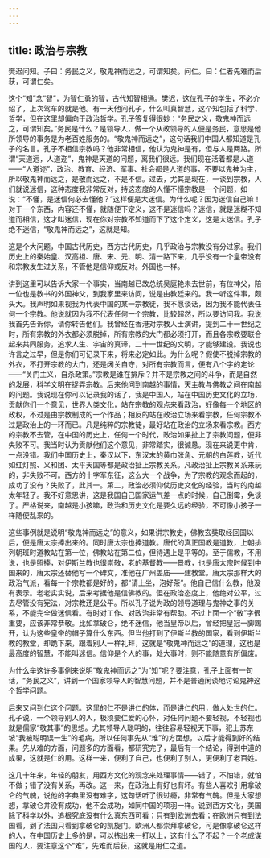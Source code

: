 ```yaml
---
---
---
```

title: 政治与宗教
---




樊迟问知。子曰：务民之义，敬鬼神而远之，可谓知矣。问仁。曰：仁者先难而后获，可谓仁矣。

这个“知”念“智”，为智仁勇的智，古代知智相通。樊迟，这位孔子的学生，不必介绍了，上次驾车的就是他。有一天他问孔子，什么叫真智慧，这个知包括了科学、哲学，但在这里却偏向于政治哲学。孔子答复得很妙：“务民之义，敬鬼神而远之，可谓知矣。”务民是什么？是领导人，做一个从政领导的人便是务民，意思是他所领导的事务是为老百姓服务的。“敬鬼神而远之”，这句话我们中国人都知道是孔子的名言。孔子不相信宗教吗？他非常相信，他认为鬼神是有，但与人是两路。所谓“天道远，人道迩”，鬼神是天道的问题，离我们很远。我们现在活着都是人道——“人道迩”，政治、教育、经济、军事、社会都是人道的事，不要以鬼神为主，所以敬鬼神而远之，是敬而远之，不是不信。过去，尤其是现在，一谈到宗教，人们就说迷信，这种态度我非常反对，持这态度的人懂不懂宗教是一个问题，如说：“不懂，是迷信何必去懂他？”这样便是大迷信。为什么呢？因为迷信自己嘛！对于一个东西，内容还不懂，就随便下定义，这不是迷信吗？迷信，就是迷糊不知道而相信，这才叫迷信，现在你对宗教不知道而下了这个定义，这是大迷信。孔子绝不迷信，“敬鬼神而远之”，这就是知。

这是个大问题，中国古代历史，西方古代历史，几乎政治与宗教没有分过家。我们历史上的秦始皇、汉高祖、唐、宋、元、明、清一路下来，几乎没有一个皇帝没有和宗教发生过关系，不管他是信仰或反对。外国也一样。

讲到这里可以告诉大家一个事实，当南越已故总统吴庭艳未去世前，有位神父，陪一位也是教书的外国神父，到我家里来访问，说是由教廷来的。我一听这件事，颇头大。我声明如果视我为代表中国的某一宗教徒，我不愿谈话，因为我不能代表任何一个宗教。他说就因为我不代表任何一个宗教，比较超然，所以要访问我。我说我首先告诉你，请你转告他们。我曾经在香港对宗教人士演讲，提到二十一世纪之时，所有宗教的外衣都必须脱掉，所有宗教的大门都必须打开，而且各宗教要联合起来共同服务，追求人生、宇宙的真谛，二十一世纪的文明，才能够建设。我说也许言之过早，但是你们可记录下来，将来必定如此。为什么呢？假使不脱掉宗教的外衣，不打开宗教的大门，还是闭关自守，对所有宗教而言，便有八个字的定论——“关门主义，自杀政策。”宗教是谁在排斥？并不是宗教之间的斗争，而是自然的发展，科学文明在捉弄宗教。后来他问到南越的事情，天主教与佛教之间在南越的问题。我说现在你可以记录我的话了，我是中国人，站在中国历史文化的立场，贡献你们一个意见，世界人类文化，站在宗教的观点来看政治，好像每一个地区的政权，不过是由宗教制成的一个作品；相反的站在政治立场来看宗教，任何宗教不过是政治上的一环而已。凡是纯粹的宗教徒，最好站在政治的立场来看宗教。西方的宗教不去管，在中国的历史上，任何一个时代，政治如果扯上了宗教问题，便非失败不可。我当时认为贡献他们这个意见，非常踏实，很诚恳。现在来说更中肯，一点没错。我们中国历史上，秦汉以下，东汉末的黄巾张角、元朝的白莲教，近代如红灯照、义和团、太平天国等都是政治扯上宗教关系。凡政治扯上宗教关系来玩的，非失败不可。西方的十字军东征，这么大一个战争，为了宗教的观念而起的，成功了没有？失败了，此其一。第二，政治必须仰仗历史文化的经验，当时的南越太年轻了。我不好意思讲，这是我国自己国家运气差一点的时候，自己倒霉，免谈了。严格说来，南越是小孩嘛，政治和历史文化是要久远的经验，不可像小孩子一样随便乱来的。

这些事例就是说明“敬鬼神而远之”的意义，如果讲宗教史，佛教玄奘取经回国以后，便是唐太宗捧出来的。同时唐太宗也捧道教。唐代的真正国教是道教，上朝排列朝班时道教站在第一位，佛教站在第二位，但待遇上是平等的。至于儒教，不用说，也是照捧，对伊斯兰教也很崇敬，老的基督教——景教，也是唐太宗时候到中国来的，唐太宗还替他写一个碑文，准他在广州盖庙——建教堂。唐太宗那样大的政治气派，看每一个宗教都是好的，都“请上坐，泡好茶”。他自己信什么教，他没有表示。老老实实说，后来考据他是信佛教的。但在政治态度上，他绝对公平，过去尽管没有宪法，对宗教还是公平。所以孔子说为政的领导道理与鬼神之事的关系，不能完全做迷信看。有时对工作、对政治非常有帮助。不过上面一个“敬”字很重要，应该非常恭敬。比如拿破仑，绝不迷信，他当皇帝以后，曾经把皇冠一脚踢开，认为这些皇帝的帽子算什么东西。但当他打到了伊斯兰教的国家，看到伊斯兰教的教堂，却跪下来，跟着别人一样礼拜，这就是“敬鬼神而远之”的道理，这也是最高度的智慧，不能叫迷信。信仰是个人的事，处大事时，则不能随意有所偏废。

为什么举这许多事例来说明“敬鬼神而远之”为“知”呢？要注意，孔子上面有一句话，“务民之义”，讲到一个国家领导人的智慧问题，并不是普通闲谈地讨论鬼神这个哲学问题。

后来又问到仁这个问题。这里的仁不是讲仁的体，而是讲仁的用，做人处世的仁。孔子说，一个领导别人的人，极须要仁爱的心怀，对任何问题不要轻视，不轻视也就是儒家“敬其事”的思想。尤其领导人聪明的，往往容易轻视天下事，犯上苏东坡“我被聪明误一生”的毛病，所以任何事先从“难”的方面想，以后才能得到好的结果。先从难的方面，问题多的方面看，都研究完了，最后有一个结论，得到中道的成果，这就是仁的用。这样一来，便利了自己，也便利了别人，更便利了老百姓。

这几十年来，年轻的朋友，用西方文化的观念来处理事情——错了，不怕错，就怕不做；错了没有关系，再改。这一来，在政治上有好也有坏。有些人喜欢引用拿破仑的气魄，说他的字典里没有难字，这句话听了很过瘾，非常有气魄。但是大家想想，拿破仑并没有成功，他不会成功，如同中国的项羽一样。说到西方文化，美国除了科学以外，追根究底没有什么真东西可看；只有到欧洲去看；在欧洲只有到法国看，到了法国只看到拿破仑的凯旋门。欧洲人都崇拜拿破仑，可是像拿破仑这样的人，在中国历史上多的是，可以拣出来一打以上，这有什么了不起？一个老成谋国的人，要注意这个“难”，先难而后获，这就是用仁之道。
